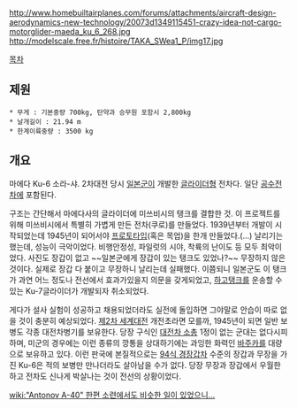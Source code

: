 http://www.homebuiltairplanes.com/forums/attachments/aircraft-design-aerodynamics-new-technology/20073d1349115451-crazy-idea-not-cargo-motorglider-maeda_ku_6_268.jpg
http://modelscale.free.fr/histoire/TAKA_SWea1_P/img17.jpg

[[목차]]
== 제원 ==
 * 무게 : 기본중량 700kg, 탄약과 승무원 포함시 2,800kg
 * 날개길이 : 21.94 m
 * 한계이륙중량 : 3500 kg

== 개요 ==
마에다 Ku-6 소라-샤. 2차대전 당시 [[일본군]]이 개발한 [[글라이더]]형 전차다. 일단 [[공수전차]]에 포함된다.

구조는 간단해서 마에다사의 글라이더에 미쓰비시의 탱크를 결합한 것. 이 프로젝트를 위해 미쓰비시에서 특별히 가볍게 만든 전차(쿠로)를 만들었다. 1939년부터 개발이 시작되었는데 1945년이 되어서야 [[프로토타입]](혹은 목업)을 한개 만들었다.(...) 날리기는 했는데, 성능이 극악이었다. 비행안정성, 파일럿의 시야, 착륙의 난이도 등 모두 최악이었다. 사진도 장갑이 없고 ~~일본군에게 장갑이 있는 탱크도 있었나?~~ 무장하지 않은 것이다. 실제로 장갑 다 붙이고 무장하니 날리는데 실패했다. 이쯤되니 일본군도 이 탱크가 과연 어느 정도나 전선에서 효과가있을지 의문을 갖게되었고, [[하고]]탱크를 운송할 수 있는 Ku-7글라이더가 개발되자 취소되었다.

게다가 설사 실험이 성공하고 채용되었더라도 실전에 돌입하면 그야말로 안습이 따로 없을 것이 충분히 예상되었다. [[제2차 세계대전]] 개전초라면 모를까, 1945년이 되면 일반 보병도 각종 대전차병기를 보유한다. 당장 구식인 [[대전차 소총]] 1정이 없는 군대는 없다시피 하며, 미군의 경우에는 이런 종류의 깡통을 상대하기에는 과잉한 화력인 [[바주카]]를 대량으로 보유하고 있다. 이런 판국에 본질적으로는 [[94식 경장갑차]] 수준의 장갑과 무장을 가진 Ku-6은 적의 보병만 만나더라도 살아남을 수가 없다. 당장 무장과 장갑에서 우월한 하고 전차도 신나게 박살나는 것이 전선의 상황이었다.

[[wiki:"Antonov A-40" 한편 소련에서도 비슷한 일이 있었으니...]]
